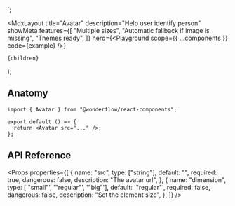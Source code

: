 
  <Avatar src="https://api.lorem.space/image/face?w=150&h=150" />
  <Avatar />
</>`;

  <MdxLayout
    title="Avatar"
    description="Help user identify person"
    showMeta
    features={[
      "Multiple sizes",
      "Automatic fallback if image is missing",
      "Themes ready",
    ]}
    hero={<Playground scope={{ ...components }} code={example} />}
  >
    {children}
  </MdxLayout>
);

## Anatomy

```tsx highlight=1,4
import { Avatar } from "@wonderflow/react-components";

export default () => {
  return <Avatar src="..." />;
};
```

## API Reference

<Props
  properties={[
    {
      name: "src",
      type: ["string"],
      default: "",
      required: true,
      dangerous: false,
      description: "The avatar url",
    },
    {
      name: "dimension",
      type: ['"small"', '"regular"', '"big"'],
      default: '"regular"',
      required: false,
      dangerous: false,
      description: "Set the element size",
    },
  ]}
/>
